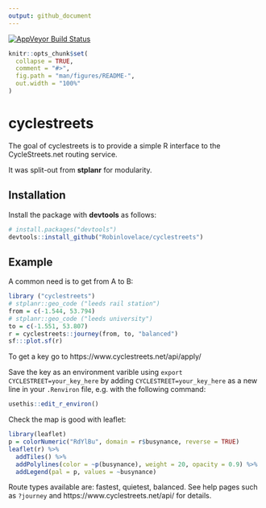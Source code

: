 ```yaml
---
output: github_document
---
```


[![AppVeyor Build Status](https://ci.appveyor.com/api/projects/status/github/robinlovelace/cyclestreets?branch=master&svg=true)](https://ci.appveyor.com/project/robinlovelace/cyclestreets)

<!-- README.md is generated from README.Rmd. Please edit that file -->

```r
knitr::opts_chunk$set(
  collapse = TRUE,
  comment = "#>",
  fig.path = "man/figures/README-",
  out.width = "100%"
)
```
# cyclestreets

The goal of cyclestreets is to provide a simple R interface to the CycleStreets.net routing service.

It was split-out from **stplanr** for modularity.

## Installation

<!-- You can install the released version of cyclestreets from [CRAN](https://CRAN.R-project.org) with: -->
Install the package with **devtools** as follows:

```r
# install.packages("devtools")
devtools::install_github("Robinlovelace/cyclestreets")
```

## Example

A common need is to get from A to B:

```r
library ("cyclestreets")
# stplanr::geo_code ("leeds rail station") 
from = c(-1.544, 53.794)
# stplanr::geo_code ("leeds university") 
to = c(-1.551, 53.807)
r = cyclestreets::journey(from, to, "balanced")
sf:::plot.sf(r)
```

To get a key go to https://www.cyclestreets.net/api/apply/

Save the key as an environment varible using `export CYCLESTREET=your_key_here` by adding `CYCLESTREET=your_key_here` as a new line in your `.Renviron` file, e.g. with the following command:

```r
usethis::edit_r_environ()
```

Check the map is good with leaflet:

```r
library(leaflet)
p = colorNumeric("RdYlBu", domain = r$busynance, reverse = TRUE)
leaflet(r) %>% 
  addTiles() %>% 
  addPolylines(color = ~p(busynance), weight = 20, opacity = 0.9) %>% 
  addLegend(pal = p, values = ~busynance)
```

Route types available are: fastest, quietest, balanced.
See help pages such as `?journey` and https://www.cyclestreets.net/api/ for details.

